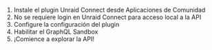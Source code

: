 1. Instale el plugin Unraid Connect desde Aplicaciones de Comunidad
2. No se requiere login en Unraid Connect para acceso local a la API
3. Configure la configuración del plugin
4. Habilitar el GraphQL Sandbox
5. ¡Comience a explorar la API!
